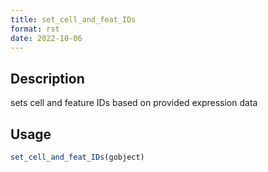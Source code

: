 ```yaml
--- 
title: set_cell_and_feat_IDs 
format: rst 
date: 2022-10-06 
--- 
```


## Description

sets cell and feature IDs based on provided expression data


## Usage

```r
set_cell_and_feat_IDs(gobject)
```


